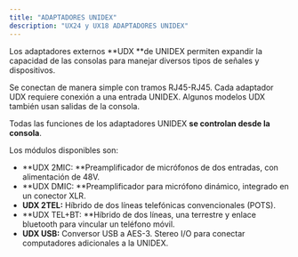 ```yaml
---
title: "ADAPTADORES UNIDEX"
description: "UX24 y UX18 ADAPTADORES UNIDEX"
---
```


Los adaptadores externos **UDX **de UNIDEX permiten expandir la capacidad de las consolas para manejar diversos tipos de señales y dispositivos. 

Se conectan de manera simple con tramos RJ45-RJ45. Cada adaptador UDX requiere conexión a una entrada UNIDEX. Algunos modelos UDX también usan salidas de la consola.

Todas las funciones de los adaptadores UNIDEX **se controlan desde la consola**.

Los módulos disponibles son:

- **UDX 2MIC: **Preamplificador de micrófonos de dos entradas, con alimentación de 48V.
- **UDX DMIC: **Preamplificador para micrófono dinámico, integrado en un conector XLR.
- **UDX 2TEL:** Híbrido de dos líneas telefónicas convencionales (POTS).
- **UDX TEL\+BT: **Híbrido de dos líneas, una terrestre y enlace bluetooth para vincular un teléfono móvil.
- **UDX USB:** Conversor USB a AES-3. Stereo I/O para conectar computadores adicionales a la UNIDEX.